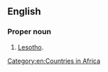 ==English==
{{wikipedia}}

===Proper noun===
{{en-proper noun}}

# {{senseid|en|Q2340665}}{{lb|en|historical}} [[Lesotho]].

[[Category:en:Countries in Africa]]